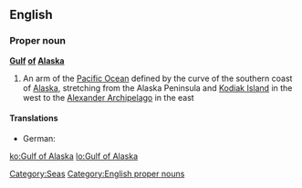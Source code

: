 ==English==
{{wikipedia}}

===Proper noun===
'''[[gulf|Gulf]] [[of]] [[Alaska]]'''

# An arm of the [[Pacific Ocean]] defined by the curve of the southern coast of [[Alaska]], stretching from the Alaska Peninsula and [[Kodiak Island]] in the west to the [[Alexander Archipelago]] in the east

====Translations====
* German: {{t-|de|Golf von Alaska|m}}
[[Category:Seas]]
[[Category:English proper nouns]]

[[ko:Gulf of Alaska]]
[[lo:Gulf of Alaska]]